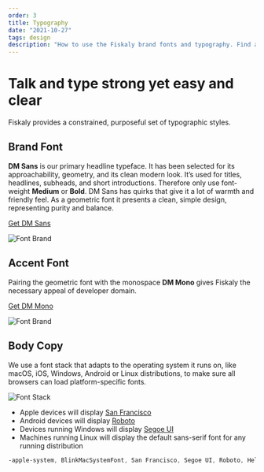 ```yaml
---
order: 3
title: Typography
date: "2021-10-27"
tags: design
description: "How to use the Fiskaly brand fonts and typography. Find all links to font assets."
---
```


# Talk and type strong yet easy and clear

Fiskaly provides a constrained, purposeful set of typographic styles.

## Brand Font

**DM Sans** is our primary headline typeface. It has been selected for its approachability, geometry, and its clean modern look.
It’s used for titles, headlines, subheads, and short introductions. Therefore only use font-weight **Medium** or **Bold**.
DM Sans has quirks that give it a lot of warmth and friendly feel.
As a geometric font it presents a clean, simple design, representing purity and balance.

[Get DM Sans](https://fonts.google.com/specimen/DM+Sans)

![Font Brand](./font-brand.png)

## Accent Font

Pairing the geometric font with the monospace **DM Mono** gives Fiskaly the necessary appeal of developer domain.

[Get DM Mono](https://fonts.google.com/specimen/DM+Mono)

![Font Brand](./font-accent.png)

## Body Copy

We use a font stack that adapts to the operating system it runs on, like macOS, iOS, Windows, Android or Linux distributions,
to make sure all browsers can load platform-specific fonts.

![Font Stack](./font-stack.png)

- Apple devices will display [San Francisco](https://developer.apple.com/fonts/)
- Android devices will display [Roboto](https://fonts.google.com/specimen/Roboto)
- Devices running Windows will display [Segoe UI](https://en.wikipedia.org/wiki/Segoe#Segoe_UI)
- Machines running Linux will display the default sans-serif font for any running distribution

```css
-apple-system, BlinkMacSystemFont, San Francisco, Segoe UI, Roboto, Helvetica Neue, sans-serif
```
